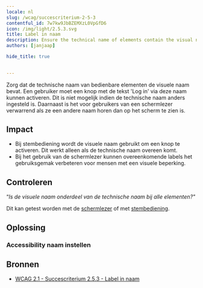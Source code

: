 ```yaml
---
locale: nl
slug: /wcag/succescriterium-2-5-3
contentful_id: 7w7kw9JbBZEMXzL0VpGfD6
icon: /img/light/2.5.3.svg
title: Label in naam
description: Ensure the technical name of elements contain the visual name.
authors: [janjaap]

hide_title: true

	
---
```


<Hero
  title="Label in naam"
  icon="/img/light/2.5.3.svg"
  prefix="Succescriterium 2.5.3"
  suffix="Niveau A"
/>

Zorg dat de technische naam van bedienbare elementen de visuele naam bevat. Een gebruiker moet een knop met de tekst 'Log in' via deze naam kunnen activeren. Dit is niet mogelijk indien de technische naam anders ingesteld is. Daarnaast is het voor gebruikers van een schermlezer verwarrend als ze een andere naam horen dan op het scherm te zien is.

## Impact

- Bij stembediening wordt de visuele naam gebruikt om een knop te activeren. Dit werkt alleen als de technische naam overeen komt.
- Bij het gebruik van de schermlezer kunnen overeenkomende labels het gebruiksgemak verbeteren voor mensen met een visuele beperking.

## Controleren

“*Is de visuele naam onderdeel van de technische naam bij alle elementen?"*

Dit kan getest worden met de [schermlezer](/nl/stats/schermlezer) of met [stembediening](/nl/stats/stembediening).

## Oplossing

### Accessibility naam instellen

<CodeSample id="accessibility-name" locale="nl"/>

## Bronnen

- [WCAG 2.1 - Succescriterium 2.5.3 - Label in naam](https://www.w3.org/Translations/WCAG21-nl/#label-in-naam)